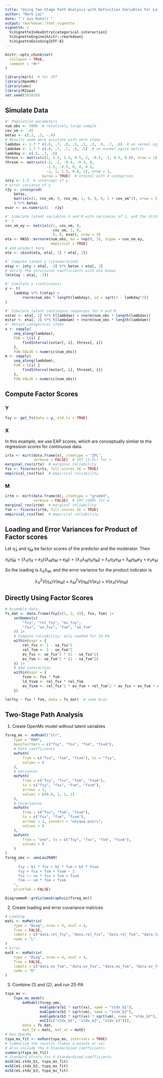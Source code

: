 ```yaml
---
title: "Using Two-Stage Path Analysis with Definition Variables for Latent Interactions with Categorical Indicators"
author: "Mark Lai"
date: "`r Sys.Date()`"
output: rmarkdown::html_vignette
vignette: >
  %\VignetteIndexEntry{categorical-interaction}
  %\VignetteEngine{knitr::rmarkdown}
  %\VignetteEncoding{UTF-8}
---
```


```r
knitr::opts_chunk$set(
  collapse = TRUE,
  comment = "#>"
)
```

```r
library(mirt)  # for IRT
library(OpenMx)
library(umx)
library(R2spa)
set.seed(591028)
```

## Simulate Data

```r
#' Population parameters
num_obs <- 5000  # relatively large sample
cov_xm <- .45
betas <- c(.2, .3, -.4)
# Results seem more accurate with more items
lambdax <- 1.7 * c(.6, .7, .8, .5, .5, .3, .9, .7, .6)  # on normal ogive metric
lambdam <- 1.7 * c(.8, .7, .7, .6, .5)  # on normal ogive metric
lambday <- c(.5, .7, .9)
thresx <- matrix(c(1, 1.5, 1.3, 0.5, 2, -0.5, -1, 0.5, 0.8), nrow = 1)  # binary
thresm <- matrix(c(-2, -2, -0.4, -0.5, 0,
                   -1.5, -0.5, 0, 0, 0.5,
                   -1, 1, 1.5, 0.8, 1), nrow = 3,
                 byrow = TRUE)  # ordinal with 4 categories
inty <- 1.5  # intercept of y
# error variance of y
r2y <- crossprod(
    betas,
    matrix(c(1, cov_xm, 0, cov_xm, 1, 0, 0, 0, 1 + cov_xm^2), nrow = 3)
    ) %*% betas
evar <- as.numeric(1 - r2y)

#' Simulate latent variables X and M with variances of 1, and the disturbance of
#' Y
cov_xm_ey <- matrix(c(1, cov_xm, 0,
                      cov_xm, 1, 0,
                      0, 0, evar), nrow = 3)
eta <- MASS::mvrnorm(num_obs, mu = rep(0, 3), Sigma = cov_xm_ey,
                     empirical = TRUE)
# Add product term
eta <- cbind(eta, eta[, 1] * eta[, 2])

#' Compute latent y (standardized)
etay <- inty + eta[, -3] %*% betas + eta[, 3]
# Verify the structural coefficients with eta known
lm(etay ~ eta[, -3])

#' Simulate y (continuous)
y <- t(
    lambday %*% t(etay) +
        rnorm(num_obs * length(lambday), sd = sqrt(1 - lambday^2))
)

#' Simulate latent continuous responses for X and M
xstar <- eta[, 1] %*% t(lambdax) + rnorm(num_obs * length(lambdax))
mstar <- eta[, 2] %*% t(lambdam) + rnorm(num_obs * length(lambdam))
#' Obtain categorical items
x <- vapply(
    seq_along(lambdax),
    FUN = \(i) {
        findInterval(xstar[, i], thresx[, i])
    },
    FUN.VALUE = numeric(num_obs))
m <- vapply(
    seq_along(lambdam),
    FUN = \(i) {
        findInterval(mstar[, i], thresm[, i])
    },
    FUN.VALUE = numeric(num_obs))
```

## Compute Factor Scores

### Y

```r
fsy <- get_fs(data = y, std.lv = TRUE)
```

### X

In this example, we use EAP scores, which are conceptually similar to the regression scores for continuous data.

```r
irtx <- mirt(data.frame(x), itemtype = "2PL",
             verbose = FALSE)  # IRT (2-PL) for x
marginal_rxx(irtx)  # marginal reliability
fsx <- fscores(irtx, full.scores.SE = TRUE)
empirical_rxx(fsx)  # empirical reliability
```

### M

```r
irtm <- mirt(data.frame(m), itemtype = "graded",
             verbose = FALSE)  # IRT (GRM) for m
marginal_rxx(irtm)  # marginal reliability
fsm <- fscores(irtm, full.scores.SE = TRUE)
empirical_rxx(fsm)  # empirical reliability
```

## Loading and Error Variances for Product of Factor scores

Let $\tilde \eta_X$ and $\tilde \eta_M$ be factor scores of the predictor and the moderator. Then

$$\tilde \eta_X \tilde \eta_M = (\lambda_X \eta_X + e_{\tilde X}) (\lambda_M \eta_M + e_{\tilde M}) = (\lambda_X \lambda_M \eta_X \eta_M) + \lambda_X \eta_X e_M + \lambda_M \eta_M e_X + e_X e_M$$

So the loading is $\lambda_X \lambda_M$, and the error variance for the product indicator is

$$\lambda_X^2 V(\eta_X) V(e_M) + \lambda_M^2 V(\eta_M) V(e_X) + V(e_X) V(e_M)$$

## Directly Using Factor Scores

```r
# Assemble data
fs_dat <- data.frame(fsy[c(1, 3, 4)], fsx, fsm) |>
    setNames(c(
        "fsy", "rel_fsy", "ev_fsy",
        "fsx", "se_fsx", "fsm", "se_fsm"
    )) |>
    # Compute reliability; only needed for 2S-PA
    within(expr = {
        rel_fsx <- 1 - se_fsx^2
        rel_fsm <- 1 - se_fsm^2
        ev_fsx <- se_fsx^2 * (1 - se_fsx^2)
        ev_fsm <- se_fsm^2 * (1 - se_fsm^2)
    }) |>
    # Add interaction
    within(expr = {
        fsxm <- fsx * fsm
        ld_fsxm <- rel_fsx * rel_fsm
        ev_fsxm <- rel_fsx^2 * ev_fsm + rel_fsm^2 * ev_fsx + ev_fsm * ev_fsx
    })
```

```r
lm(fsy ~ fsx * fsm, data = fs_dat)  # some bias
```

## Two-Stage Path Analysis

1. Create OpenMx model without latent variables

```r
fsreg_mx <- mxModel("str",
    type = "RAM",
    manifestVars = c("fsy", "fsx", "fsm", "fsxm"),
    # Path coefficients
    mxPath(
        from = c("fsx", "fsm", "fsxm"), to = "fsy",
        values = 0
    ),
    # Variances
    mxPath(
        from = c("fsy", "fsx", "fsm", "fsxm"),
        to = c("fsy", "fsx", "fsm", "fsxm"),
        arrows = 2,
        values = c(0.6, 1, 1, 1)
    ),
    # Covariances
    mxPath(
        from = c("fsx", "fsm", "fsxm"),
        to = c("fsx", "fsm", "fsxm"),
        arrows = 2, connect = "unique.pairs",
        values = 0
    ),
    mxPath(
        from = "one", to = c("fsy", "fsx", "fsm", "fsxm"),
        values = 0
    )
)
fsreg_umx <- umxLav2RAM(
    "
      fsy ~ b1 * fsx + b2 * fsm + b3 * fsxm
      fsy + fsx + fsm + fsxm ~ 1
      fsx ~~ vx * fsx + fsm + fsxm
      fsm ~~ vm * fsm + fsxm
    ",
    printTab = FALSE)
```

```r
DiagrammeR::grViz(omxGraphviz(fsreg_mx))
```


2. Create loading and error covariance matrices

```r
# Loading
matL <- mxMatrix(
    type = "Diag", nrow = 4, ncol = 4,
    free = FALSE,
    labels = c("data.rel_fsy", "data.rel_fsx", "data.rel_fsm", "data.ld_fsxm"),
    name = "L"
)
# Error
matE <- mxMatrix(
    type = "Diag", nrow = 4, ncol = 4,
    free = FALSE,
    labels = c("data.ev_fsm", "data.ev_fsx", "data.ev_fsm", "data.ev_fsxm"),
    name = "E"
)
```

3. Combine (1) and (2), and run 2S-PA

```r
tspa_mx <-
    tspa_mx_model(
        mxModel(fsreg_umx,
                mxAlgebra(b1 * sqrt(vx), name = "stdx_b1"),
                mxAlgebra(b2 * sqrt(vm), name = "stdx_b2"),
                mxAlgebra(b3 * sqrt(vx) * sqrt(vm), name = "stdx_b3"),
                mxCI(c("stdx_b1", "stdx_b2", "stdx_b3"))),
        data = fs_dat,
        mat_ld = matL, mat_vc = matE)
# Run OpenMx
tspa_mx_fit <- mxRun(tspa_mx, intervals = TRUE)
# Summarize the results (takes a minute or so)
# Also include the X-Standardized coefficients
summary(tspa_mx_fit)
# Standard errors for X-Standardized coefficients
mxSE(m1.stdx_b1, tspa_mx_fit)
mxSE(m1.stdx_b2, tspa_mx_fit)
mxSE(m1.stdx_b3, tspa_mx_fit)
```
